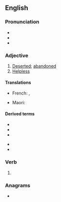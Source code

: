{{also|-forsaken}}
==English==

===Pronunciation===
* {{IPA|/fɔɹˈseɪkən/|lang=en}}
* {{audio|en-us-forsaken.ogg|Audio (US)|lang=en}}
* {{rhymes|eɪkən|lang=en}}

===Adjective===
{{en-adj}}

# [[deserted|Deserted]]; [[abandoned]]
# [[helpless|Helpless]]

====Translations====
{{trans-top|abandoned}}
* French: {{t+|fr|abandonné}}, {{t+|fr|esseulé}}
{{trans-mid}}
* Maori: {{t|mi|toreke}}
{{trans-bottom}}

====Derived terms====
{{der-top}}
* {{l|en|forsakenly}}
* {{l|en|forsakenness}}
* {{l|en|God forsaken}}
{{der-mid}}
* {{l|en|God-forsaken}}
* {{l|en|Godforsaken}}
{{der-bottom}}

===Verb===
{{head|en|past participle|cat2=irregular past participles}}

# {{inflection of|forsake||past|part|lang=en}}

===Anagrams===
* {{anagrams|en|oak ferns}}